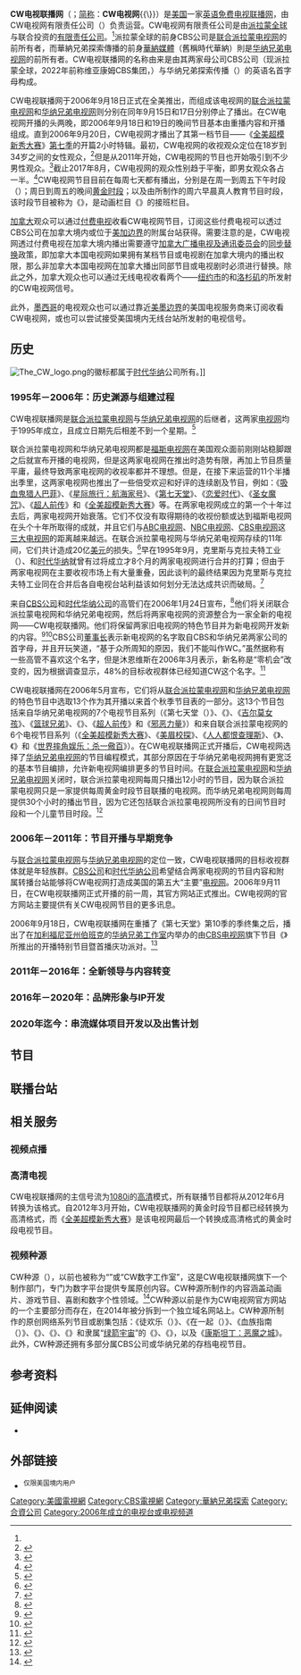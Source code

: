 {{Expand English|The CW|time=2019-06-15T09:22:48+00:00}}
<!-- -->

{{noteTA
|G1=TV
|G2=IT
}}
{{About|美国的一家主流电视网|无线电或激光相关的技术名词|CW}}
{{Infobox broadcasting network
| name         = CW电视网
| logo         = File:The CW.svg
| type         = [[免費電視頻道接收|免费]][[电视联播网|电视联播网]]
| country      = {{Plain list|
* {{USA}}
* {{CAN}}
* {{MEX}}<small>（限[[自由貿易區域協定|自贸区]]所涵盖地区）</small>
}}
| available    = 美国全境
| founded      = {{Start date and age|2006|01|24|df=y}}
| slogan       = 勇于变革（{{lang|en|Dare to Defy}}）
| headquarters = {{USA}}[[加利福尼亚州|加利福尼亚州]][[伯班克_(加利福尼亚州)|伯班克]]
| owner        = {{Plain list|
* [[派拉蒙全球|派拉蒙全球]]
* {{link-en|華納兄弟探索傳播|Warner Bros. Discovery}}
* <small>（上述两家公司各占股50%）</small><ref>{{cite news |url=https://cwtvpr.com/the-cw/releases/view?id=12625 |title=CBS CORPORATION AND WARNER BROS. ENTERTAINMENT FORM NEW 5TH BROADCAST NETWORK |work=CW电视网 |date=2006-01-24 |deadurl=no |archiveurl=https://web.archive.org/web/20141009065502/https://cwtvpr.com/the-cw/releases/view?id=12625 |archivedate=2014-10-09 |accessdate=2019-06-15 }}</ref><ref name="bloomberg">{{cite web |title=Company Overview of The CW Network, LLC |url=https://www.bloomberg.com/research/stocks/private/snapshot.asp?privcapId=32854971 |publisher=[[彭博社|彭博社]] |accessdate=2019-06-15 |archive-date=2016-03-08 |archive-url=https://web.archive.org/web/20160308003350/http://www.bloomberg.com/research/stocks/private/snapshot.asp?privcapId=32854971 |dead-url=no }}</ref>
}}
| parent       = CW电视网有限责任公司<br>（{{lang|en|The CW Network, LLC}}）
| key_people   = {{Plain list|
* [[马克·佩德维兹|马克·佩德维兹]]<small>（[[总裁|总裁]]）</small>
* {{Link-en|戴维·奈文斯|David Nevins (television producer)}}<small>（[[CBS公司|CBS公司]][[首席创意官|CCO]]）</small><ref>{{cite web |author1=Dawn C. Chmielewski |title=Showtime Boss David Nevins Named CBS’ Chief Creative Officer |url=https://deadline.com/2018/10/david-nevins-named-cbs-chief-creative-officer-1202485602/ |publisher=[[Deadline|Deadline]] |accessdate=2019-06-15 |archive-date=2020-11-09 |archive-url=https://web.archive.org/web/20201109034629/https://deadline.com/2018/10/david-nevins-named-cbs-chief-creative-officer-1202485602/ |dead-url=no }}</ref>
* {{Link-en|彼得·罗夫|Peter Roth (executive)}}<small>（[[华纳兄弟|华纳兄弟电视]]CCO）</small><ref>{{cite web |author1=Anthony D'Alessandro |title=Toby Emmerich, Peter Roth & CFO Kim Williams On Warner Bros’ Interim Leadership Team After Kevin Tsujihara’s Exit; Read John Stankey’s Memo |url=https://deadline.com/2019/03/warnermedia-new-leadership-post-kevin-tsujihara-scandal-1202577642/ |publisher=[[Deadline|Deadline]] |accessdate=2019-06-15 |archive-date=2020-11-14 |archive-url=https://web.archive.org/web/20201114225717/https://deadline.com/2019/03/warnermedia-new-leadership-post-kevin-tsujihara-scandal-1202577642/ |dead-url=no }}</ref>
}}
| launch_date  = {{Start date and age|2006|09|18|df=y}} 
| replaced     = {{Plain list|
* [[WB電視網|华纳兄弟电视网]]
* [[联合派拉蒙电视网|联合派拉蒙电视网]]
}}
| website      = {{URL|http://www.cwtv.com/}}
}}

'''CW电视联播网'''（{{Lang-en|The CW Television Network}}；[[简称|简称]]：'''CW电视网'''{{\}}{{lang|en|The CW}}）是[[美国|美国]]一家[[英语|英语]][[免費電視頻道接收|免费]][[电视联播网|电视联播网]]，由CW电视网有限责任公司（{{lang|en|The CW Network, LLC}}）负责运营。CW电视网有限责任公司是由[[派拉蒙全球|派拉蒙全球]]与{{link-en|華納兄弟探索傳播|Warner Bros. Discovery}}联合投资的[[有限公司|有限责任公司]]。<ref name="bloomberg" />派拉蒙全球的前身CBS公司是[[联合派拉蒙电视网|联合派拉蒙电视网]]的前所有者，而華納兄弟探索傳播的前身[[華納媒體|華納媒體]]（舊稱時代華納）則是[[WB電視網|华纳兄弟电视网]]的前所有者。CW电视联播网的名称由来是由其两家母公司CBS公司（现派拉蒙全球，2022年前称维亚康姆CBS集团，{{lang|en|Viacom'''C'''BS}}）与华纳兄弟探索传播（{{lang|en|'''W'''arner Bros. Discovery}}）的英语名首字母构成。

CW电视联播网于2006年9月18日正式在全美推出，而组成该电视网的[[联合派拉蒙电视网|联合派拉蒙电视网]]和[[WB電視網|华纳兄弟电视网]]则分别在同年9月15日和17日分别停止了播出。在CW电视网开播的头两晚，即2006年9月18日和19日的晚间节目基本由重播内容和开播{{Link-en|电视特别节目|Television special|特别节目}}组成。直到2006年9月20日，CW电视网才播出了其第一档节目——《[[全美超級模特兒新秀大賽|全美超模新秀大赛]]》[[全美超級模特兒新秀大賽_(第七季)|第七季]]的开篇2小时特辑。最初，CW电视网的收视观众定位在18岁到34岁之间的女性观众，<ref>{{cite web |author1=Paul J. Gough |author2=James Hibberd |title='90210' upfront and center for CW |url=https://www.hollywoodreporter.com/news/90210-upfront-center-cw-111620 |website=[[好莱坞报道|好莱坞报道]] |publisher=[[尼尔森公司|尼尔森公司]] |accessdate=2019-06-15 |archive-date=2019-07-17 |archive-url=https://web.archive.org/web/20190717040222/https://www.hollywoodreporter.com/news/90210-upfront-center-cw-111620 |dead-url=no }}</ref>但是从2011年开始，CW电视网的节目也开始吸引到不少男性观众。<ref>{{cite web |author1=Tim Molloy |title=CW’s Plans Include More Men, More Muppets |url=https://www.thewrap.com/tv/column-post/cws-plans-include-more-men-more-muppets-49921/ |publisher=[[TheWrap|TheWrap]] |accessdate=2019-06-15 |archive-date=2019-03-22 |archive-url=https://web.archive.org/web/20190322142640/https://www.thewrap.com/tv/column-post/cws-plans-include-more-men-more-muppets-49921/ |dead-url=no }}</ref>截止2017年8月，CW电视网的观众性别趋于平衡，即男女观众各占一半。<ref>{{cite web |author1=Daniel Holloway |title=CW Chief Looks to Lure Women Viewers Back With ‘Dynasty,’ ‘Riverdale’ |url=https://variety.com/2017/tv/news/dynasty-riverdale-tca-1202513508/ |publisher=[[综艺_(杂志)|综艺]] |accessdate=2019-06-15 |archive-date=2019-06-21 |archive-url=https://web.archive.org/web/20190621101835/https://variety.com/2017/tv/news/dynasty-riverdale-tca-1202513508/ |dead-url=no }}</ref>CW电视网节目目前在每周七天都有播出，分别是在周一到周五下午时段（{{Link-en|CW日间节目|The CW Daytime}}）；周日到周五的晚间[[時段|黄金时段]]；以及由{{Link-en|立顿娱乐|Litton Entertainment}}所制作的周六早晨真人教育节目时段，该时段节目被称为《{{Link-en|一个壮丽早晨|One Magnificent Morning}}》，是动画栏目《{{Link-en|Vortexx|Vortexx}}》的接班栏目。

[[加拿大|加拿大]]观众可以通过[[付费电视|付费电视]]收看CW电视网节目，订阅这些付费电视可以透过CBS公司在加拿大境内{{Link-en|直属台站|Owned-and-operated station}}或位于[[美加边界|美加边界]]的附属台站获得。需要注意的是，CW电视网透过付费电视在加拿大境内播出需要遵守[[加拿大广播电视及通讯委员会|加拿大广播电视及通讯委员会]]的[[同步替换|同步替换]]政策，即加拿大本国电视网如果拥有某档节目或电视剧在加拿大境内的播出权限，那么非加拿大本国电视网在加拿大播出同部节目或电视剧时必须进行替换。除此之外，加拿大观众也可以通过无线电视收看两个{{Link-en|超级台站|Superstation}}——[[纽约市|纽约市]]的{{Link-en|WPIX|WPIX}}和[[洛杉矶|洛杉矶]]的{{Link-en|KTLA|KTLA}}所发射的CW电视网信号。

此外，[[墨西哥|墨西哥]]的电视观众也可以通过靠近[[美墨边界|美墨边界]]的美国电视服务商来订阅收看CW电视网，或也可以尝试接受美国境内无线台站所发射的电视信号。

== 历史 ==
[[File:The_CW_logo.png|thumb]]的徽标都属于[[时代华纳|时代华纳]]公司所有。]]

=== 1995年－2006年：历史渊源与组建过程 ===
{{Main|联合派拉蒙电视网|华纳兄弟电视网}}

CW电视联播网是[[联合派拉蒙电视网|联合派拉蒙电视网]]与[[WB電視網|华纳兄弟电视网]]的后继者，这两家[[电视网|电视网]]均于1995年成立，且成立日期先后相差不到一个星期。<ref>{{cite web |author1=Bill Carter |title=THE MEDIA BUSINESS; 2 Would-Be Networks Get Set for Prime Time |url=https://www.nytimes.com/1995/01/09/business/the-media-business-2-would-be-networks-get-set-for-prime-time.html |publisher=[[纽约时报|纽约时报]] |accessdate=2019-06-15 |archive-date=2015-10-15 |archive-url=https://web.archive.org/web/20151015094720/http://www.nytimes.com/1995/01/09/business/the-media-business-2-would-be-networks-get-set-for-prime-time.html |dead-url=no }}</ref>

联合派拉蒙电视网和华纳兄弟电视网都是[[福斯电视网|福斯电视网]]在美国观众面前刚刚站稳脚跟之后就宣布开播的电视网，但是这两家电视网在推出时造势有限，再加上节目质量平庸，最终导致两家电视网的收视率都并不理想。但是，在接下来运营的11个半播出季里，这两家电视网也推出了一些倍受欢迎和好评的连续剧及节目，例如：《[[吸血鬼猎人巴菲|吸血鬼猎人巴菲]]》、《[[星际旅行：航海家号|星际旅行：航海家号]]》、《[[第七天堂_(電視劇)|第七天堂]]》、《[[恋爱时代_(美国电视剧)|恋爱时代]]》、《[[圣女魔咒|圣女魔咒]]》、《[[超人前传|超人前传]]》和《[[全美超級模特兒新秀大賽|全美超模新秀大赛]]》等。在两家电视网成立的第一个十年过去后，两家电视网开始衰落。它们不仅没有取得期待的收视份额或达到福斯电视网在头个十年所取得的成就，并且它们与[[美国广播公司|ABC电视网]]、[[国家广播公司|NBC电视网]]、[[CBS_(電視網)|CBS电视网]]这[[美國三大電視網|三大电视网]]的距离越来越远。在联合派拉蒙电视网与华纳兄弟电视网存续的11年间，它们共计造成20亿[[美元|美元]]的损失。<ref>{{cite news |last=Dana |first=Rebecca |url=https://www.wsj.com/articles/SB121089546043097065 |title=It's No Gossip, Ratings Slip Threatens CW Network |work=[[华尔街日报|华尔街日报]] |date=2008-05-16 |deadurl=yes |archiveurl=https://web.archive.org/web/20141230071618/https://www.wsj.com/articles/SB121089546043097065 |archivedate=2014-12-30 |accessdate=2019-06-15 }}</ref>早在1995年9月，克里斯与克拉夫特工业（{{lang|en|Chris-Craft Industries}}）、{{Link-en|维亚康姆集团 (1952年－2006年)|Viacom (original)|维亚康姆}}和[[时代华纳|时代华纳]]就曾有过将成立才8个月的两家电视网进行合并的打算；但由于两家电视网在主要收视市场上有大量重叠，因此谈判的最终结果因为克里斯与克拉夫特工业同{{Link-en|论坛广播|Tribune Broadcasting}}在合并后各自电视台站利益该如何划分无法达成共识而破局。<ref>{{cite news |last=Tyrer |first=Thomas |url=http://adage.com/article/news/fledgling-networks-upn-wb-pondering-merger/85731/ |title=Fledgling Networks UPN, WB Already Pondering Merger |work=[[广告时代|广告时代]] |date=1995-09-18 |deadurl=yes |archiveurl=https://archive.today/20150209153236/http://adage.com/article/news/fledgling-networks-upn-wb-pondering-merger/85731/ |archivedate=2015-02-09 |accessdate=2019-06-16 }}</ref>

来自[[CBS公司|CBS公司]]和[[时代华纳公司|时代华纳公司]]的高管们在2006年1月24日宣布，<ref>{{cite web |author1=Cynthia Littleton |title=Birth of the CW: UPN-WB Network Merger Deal Rocked TV Biz 10 Years Ago |url=https://variety.com/2016/tv/news/cw-wb-network-upn-merger-announcement-10-years-ago-1201687040/ |publisher=[[综艺_(杂志)|综艺]] |accessdate=2019-06-16 |archive-date=2019-08-09 |archive-url=https://web.archive.org/web/20190809180649/https://variety.com/2016/tv/news/cw-wb-network-upn-merger-announcement-10-years-ago-1201687040/ |dead-url=no }}</ref>他们将关闭联合派拉蒙电视网和华纳兄弟电视网，然后将两家电视网的资源整合为一家全新的电视网——CW电视联播网。他们将保留两家旧电视网的特色节目并为新电视网开发新的内容。<ref>{{cite web |author1=Jessica Seid |title='Gilmore Girls' meet 'Smackdown' |url=https://money.cnn.com/2006/01/24/news/companies/cbs_warner/ |publisher=[[CNN|CNN]] |accessdate=2019-06-16 |archive-date=2017-03-16 |archive-url=https://web.archive.org/web/20170316043531/http://money.cnn.com/2006/01/24/news/companies/cbs_warner/ |dead-url=no }}</ref><ref>{{cite web |author1=Bill Carter |title=UPN and WB to Combine, Forming New TV Network |url=https://www.nytimes.com/2006/01/24/business/media/upn-and-wb-to-combine-forming-new-tv-network.html |publisher=[[纽约时报|纽约时报]] |accessdate=2019-06-16 |archive-date=2019-04-05 |archive-url=https://web.archive.org/web/20190405015106/https://www.nytimes.com/2006/01/24/business/media/upn-and-wb-to-combine-forming-new-tv-network.html |dead-url=no }}</ref>CBS公司[[董事长|董事长]]{{Link-en|莱斯利·沐恩维斯|Les Moonves}}表示新电视网的名字取自CBS和华纳兄弟两家公司的首字母，并且开玩笑道，“基于众所周知的原因，我们不能叫作WC。”虽然据称有一些高管不喜欢这个名字，但是沐恩维斯在2006年3月表示，新名称是“零机会”改变的，因为根据调查显示，48%的目标收视群体已经知道CW这个名字。<ref>{{cite news |last=Grossman |first=Ben |url=http://broadcastingcable.com/article/CA6316450.html |title=CW Staying CW, Says Moonves |work={{Link-en|广播与电视|Broadcasting & Cable}} |location=[[纽约市|纽约市]] |publisher=Reed Business Information |date=2006-03-15 |deadurl=yes |archiveurl=https://web.archive.org/web/20071011155738/http://broadcastingcable.com/article/CA6316450.html |archivedate=2007-10-11 |accessdate=2019-06-16 }}</ref>

CW电视联播网在2006年5月宣布，它们将从[[联合派拉蒙电视网|联合派拉蒙电视网]]和[[WB電視網|华纳兄弟电视网]]的特色节目中选取13个作为其开播以来首个秋季节目表的一部分。这13个节目包括来自华纳兄弟电视网的7个电视节目系列（《第七天堂（{{lang|en|7th Heaven}}）》、《{{Link-en|美女与书呆子|Beauty and the Geek}}》、《[[奇異果女孩|吉尔莫女孩]]》、《[[篮球兄弟|篮球兄弟]]》、《{{Link-en|辣快妈妈瑞芭秀|Reba (TV series)}}》、《[[超人前传|超人前传]]》和《[[邪恶力量|邪恶力量]]》）和来自联合派拉蒙电视网的6个电视节目系列（《[[全美超級模特兒新秀大賽|全美超模新秀大赛]]》、《[[美眉校探|美眉校探]]》、《[[阿傑出少年|人人都恨查理斯]]》、《{{Link-en|闺蜜大作战|Girlfriends (2000 TV series)}}》、《{{Link-en|离婚快乐|All of Us}}》和《[[SmackDown_LIVE|世界摔角娱乐：杀一儆百]]》）。在CW电视联播网正式开播后，CW电视网选择了[[WB電視網|华纳兄弟电视网]]的节目编程模式，其部分原因在于华纳兄弟电视网拥有更宽泛的基本节目编排，允许新电视网编排更多的节目时间。在[[联合派拉蒙电视网|联合派拉蒙电视网]]和[[WB電視網|华纳兄弟电视网]]关闭时，联合派拉蒙电视网每周只播出12小时的节目，因为联合派拉蒙电视网只是一家提供每周黄金时段节目联播的电视网。而华纳兄弟电视网则每周提供30个小时的播出节目，因为它还包括联合派拉蒙电视网所没有的日间节目时段和一个儿童节目时段。<ref>{{cite web |author1=Anthony Crupi |title=UPN, WB to Merge Into CW Network |url=https://www.adweek.com/brand-marketing/upn-wb-merge-cw-network-83687/ |publisher={{Link-en|广告周刊|Adweek}} |accessdate=2019-06-16 |archive-date=2019-08-15 |archive-url=https://web.archive.org/web/20190815064719/https://www.adweek.com/brand-marketing/upn-wb-merge-cw-network-83687/ |dead-url=no }}</ref>

=== 2006年－2011年：节目开播与早期竞争 ===
与[[联合派拉蒙电视网|联合派拉蒙电视网]]与[[WB電視網|华纳兄弟电视网]]的定位一致，CW电视联播网的目标收视群体就是年轻族群。[[CBS公司|CBS公司]]和[[时代华纳公司|时代华纳公司]]希望结合两家电视网的节目内容和附属转播台站能够将CW电视网打造成美国的第五大“主要”[[电视网|电视网]]。2006年9月11日，在CW电视联播网正式开播的前一周，其官方网站正式推出。CW电视网的官方网站主要提供有关CW电视网节目的更多讯息。

2006年9月18日，CW电视联播网在重播了《第七天堂》第10季的季终集之后，播出了在[[加利福尼亚州|加利福尼亚州]][[伯班克_(加利福尼亚州)|伯班克]]的[[华纳兄弟|华纳兄弟工作室]]内举办的由[[CBS_(電視網)|CBS电视网]]旗下节目《{{Link-en|今夜娱乐|Entertainment Tonight}}》所推出的开播特别节目暨首播庆功派对。<ref>{{cite news |url=http://www.zap2it.com/tv/news/zap-cwpremieredates,0,1559260.story |title=CW Staggers Its Debut |work=Zap2It |date=2006-07-17 |deadurl=yes |archiveurl=https://web.archive.org/web/20060818103850/http://www.zap2it.com/tv/news/zap-cwpremieredates,0,1559260.story |archivedate=2006-08-18 |accessdate=2019-06-16 }}</ref>

=== 2011年－2016年：全新领导与内容转变 ===

=== 2016年－2020年：品牌形象与IP开发 ===

=== 2020年迄今：串流媒体项目开发以及出售计划 ===

== 节目 ==

== 联播台站 ==

== 相关服务 ==
=== 视频点播 ===

=== 高清电视 ===
CW电视联播网的主信号流为[[1080i|1080i]]的[[高清电视|高清]]模式，所有联播节目都将从2012年6月转换为该格式。自2012年3月开始，CW电视联播网的黄金时段节目都已经转换为高清格式，而《[[全美超級模特兒新秀大賽|全美超模新秀大赛]]》是该电视网最后一个转换成高清格式的黄金时段电视节目。

=== 视频种源 ===
CW种源（{{lang|en|CW Seed}}），以前也被称为“{{lang|en|CWD}}”或“CW数字工作室”，这是CW电视联播网旗下一个制作部门，专门为数字平台提供专属原创内容。CW种源所制作的内容涵盖动画片、游戏节目、喜剧和数字个性领域。<ref>{{cite web |author1=Philiana Ng |title=CW Launches Digital Studio, Unveils Online Projects |url=https://www.hollywoodreporter.com/news/cw-digital-studio-cwd-326165 |publisher=[[好莱坞报道|好莱坞报道]] |accessdate=2019-06-15 |archive-date=2019-08-06 |archive-url=https://web.archive.org/web/20190806225326/https://www.hollywoodreporter.com/news/cw-digital-studio-cwd-326165 |dead-url=no }}</ref>CW种源以前是作为CW电视网官方网站的一个主要部分而存在，在2014年被分拆到一个独立域名网站上。CW种源所制作的原创网络系列节目或剧集包括：《徒欢乐（{{lang|en|Stupid Hype}}）》、《在一起（{{lang|en|I Ship It}}）》、《血族指南（{{lang|en|How to Be a Vampire}}）》、《{{Link-en|乔乔头|JoJoHead}}》、《{{Link-en|毕业舞会王后|Prom Queen (web series)}}》、《{{Link-en|夫夫们|Husbands (TV series)}}》和隶属“[[绿箭宇宙|绿箭宇宙]]”的《{{Link-en|雌狐|Vixen (web series)}}》、《{{Link-en|自由战士：射线|Freedom Fighters: The Ray}}》，以及《[[康斯坦丁：恶魔之城|康斯坦丁：恶魔之城]]》。此外，CW种源还拥有多部分属CBS公司或华纳兄弟的存档电视节目。

== 参考资料 ==
{{Reflist|4}}

== 延伸阅读 ==
* {{cite web |author1=Kayti Adaire Lausch |title=The niche network : gender, genre, and the CW brand |url=https://repositories.lib.utexas.edu/handle/2152/22453 |publisher=[[德州大学奥斯汀分校|德州大学奥斯汀分校]] |accessdate=2019-06-15 |archive-date=2019-09-22 |archive-url=https://web.archive.org/web/20190922201133/https://repositories.lib.utexas.edu/handle/2152/22453 |dead-url=no }}

== 外部链接 ==
* {{Official website|http://www.cwtv.com/}}<sup>仅限美国境内用户</sup>

{{CW电视节目}}
{{美國英語無線電視網}}
{{華納兄弟}}
{{Portal bar|美国|电视}}
{{Authority control}}
{{DEFAULTSORT:CW}}

[[Category:美國電視網|Category:美國電視網]]
[[Category:CBS電視網|Category:CBS電視網]]
[[Category:華納兄弟探索|Category:華納兄弟探索]]
[[Category:合資公司|Category:合資公司]]
[[Category:2006年成立的电视台或电视频道|Category:2006年成立的电视台或电视频道]]